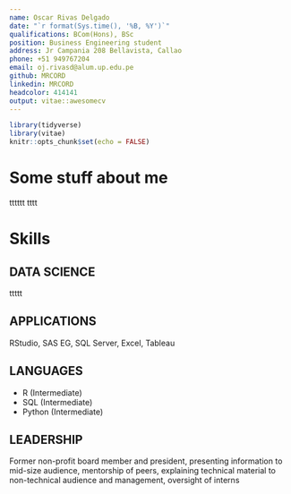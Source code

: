 ```yaml
---
name: Oscar Rivas Delgado
date: "`r format(Sys.time(), '%B, %Y')`"
qualifications: BCom(Hons), BSc
position: Business Engineering student 
address: Jr Campania 208 Bellavista, Callao
phone: +51 949767204
email: oj.rivasd@alum.up.edu.pe
github: MRCORD
linkedin: MRCORD
headcolor: 414141
output: vitae::awesomecv
---
```


```r
library(tidyverse)
library(vitae)
knitr::opts_chunk$set(echo = FALSE)
```

# Some stuff about me
tttttt
tttt

# Skills 
## DATA SCIENCE
ttttt

## APPLICATIONS
RStudio, SAS EG, SQL Server, Excel, Tableau

## LANGUAGES
 * R (Intermediate)
 * SQL (Intermediate)
 * Python (Intermediate)
 
## LEADERSHIP
Former non-profit board member and president, presenting information to mid-size audience, mentorship of
peers, explaining technical material to non-technical audience and management, oversight of interns
